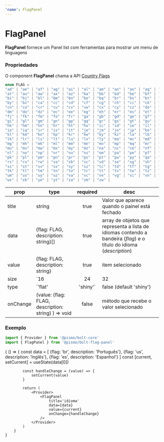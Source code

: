 ```yaml
---
'name': FlagPanel
---
```




# FlagPanel

__FlagPanel__ fornece um Panel list com ferramentas para mostrar um menu de linguagens

### Propriedades

O component __FlagPanel__ chama a API [Country Flags](https://www.countryflags.io/)

```typescript
enum FLAG = 
"ad" | "ae" | "af" | "ag" | "ai" | "al" | "am" | "an" | "ao" | "aq" | "ar" | "as" | 
"at" | "au" | "aw" | "ax" | "az" | "ba" | "bb" | "bd" | "be" | "bf" | "bg" | "bh" | 
"bi" | "bj" | "bl" | "bm" | "bn" | "bo" | "bq" | "br" | "bs" | "bt" | "bv" | "bw" | 
"by" | "bz" | "ca" | "cc" | "cd" | "cf" | "cg" | "ch" | "ci" | "ck" | "cl" | "cm" | 
"cn" | "co" | "cr" | "cu" | "cv" | "vw" | "cx" | "cy" | "cz" | "de" | "dj" | "dk" | 
"dm" | "do" | "dz" | "ec" | "ee" | "eg" | "eh" | "er" | "es" | "et" | "eu" | "fl" | 
"fj" | "fk" | "fm" | "fo" | "fr" | "ga" | "gb" | "gd" | "ge" | "gf" | "gg" | "gh" | 
"gi" | "gl" | "gm" | "gn" | "gp" | "gq" | "gr" | "gs" | "gt" | "gu" | "gw" | "gy" | 
"hk" | "hm" | "hn" | "hr" | "ht" | "hu" | "ic" | "id" | "ie" | "il" | "im" | "in" | 
"io" | "iq" | "ir" | "is" | "it" | "je" | "jm" | "jo" | "jp" | "ke" | "kg" | "kh" | 
"kl" | "km" | "kn" | "kp" | "kr" | "kw" | "ky" | "kz" | "la" | "lb" | "lc" | "li" | 
"lk" | "lr" | "ls" | "lt" | "lu" | "lv" | "ly" | "ma" | "mc" | "md" | "me" | "mf" | 
"mg" | "mh" | "mk" | "ml" | "mm" | "mn" | "mo" | "mp" | "mq" | "mr" | "ms" | "mt" | 
"mu" | "mv" | "mw" | "mx" | "my" | "mz" | "na" | "nc" | "ce" | "nf" | "ng" | "ni" | 
"nl" | "no" | "np" | "nr" | "nu" | "nz" | "om" | "pa" | "pe" | "pf" | "pg" | "ph" | 
"pk" | "pl" | "pm" | "pn" | "pr" | "ps" | "pt" | "pw" | "py" | "qa" | "re" | "ro" | 
"rs" | "ru" | "rw" | "sa" | "sb" | "sc" | "sd" | "se" | "sg" | "sh" | "si" | "sj" | 
"ss" | "st" | "sv" | "sx" | "sy" | "sz" | "tc" | "td" | "tf" | "tg" | "th" | "tj" | 
"tk" | "tl" | "tm" | "tn" | "to" | "tr" | "tt" | "tv" | "tw" | "tz" | "ua" | "ug" | 
"um" | "us" | "uy" | "uz" | "va" | "vc" | "ve" | "vg" | "vi" | "vn" | "vu" | "wf" | 
"ws" | "xk" | "ye" | "yt" | "za" | "zm" | "zw" | 
```

| **prop**      | **type**                             | **required**   |   **desc**                                           |
| ------------- | ------------------------------------ | :--------------: | ---------------------------------------------------- |
| title         | string                               | true           | Valor que aparece quando o painel está fechado         |
| data          | {flag: FLAG, description: string}[]  | true           | array de objetos que representa a lista de idiomas contendo a bandeira (_flag_) e o título do idioma (_description_) |
| value         | {flag: FLAG, description: string}    | true           | item selecionado   |
| size          | `16 | 24 | 32 | 48 | 64`             | false (default 32) | tamanho da bandeira |
| type          | `'flat' | 'shiny'`                   | false (default 'shiny') | estilo da bandeira |
| onChange      | (value: {flag: FLAG, description: string} ) => void | false | método que recebe o valor selecionado |

### Exemplo

```javascript
import { Provider } from '@pismo/bolt-core'
import { FlagPanel } from '@pismo/bolt-flag-panel'
```


<Playground>
    {
        () => {
            const data = [
                {flag: 'br', description: 'Português'},
                {flag: 'us', description: 'Inglês'},
                {flag: 'es', description: 'Espanhol'}
            ]
            const [current, setCurrent] = useState(data[0])

            const handleChange = (value) => {
                setCurrent(value)
            }
            
            return (
                <Provider>
                    <FlagPanel
                        title='idioma'
                        data={data}
                        value={current}
                        onChange={handleChange}
                    />
                </Provider>
            )
        }
    }
</Playground>